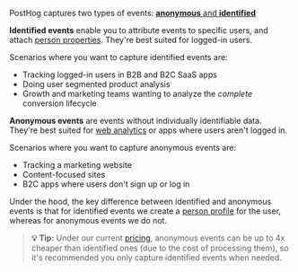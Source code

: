 PostHog captures two types of events: [**anonymous** and **identified**](/docs/data/anonymous-vs-identified-events)

**Identified events** enable you to attribute events to specific users, and attach [person properties](/docs/product-analytics/person-properties). They're best suited for logged-in users.

Scenarios where you want to capture identified events are:

- Tracking logged-in users in B2B and B2C SaaS apps
- Doing user segmented product analysis
- Growth and marketing teams wanting to analyze the _complete_ conversion lifecycle
   
**Anonymous events** are events without individually identifiable data. They're best suited for [web analytics](/docs/web-analytics) or apps where users aren't logged in. 

Scenarios where you want to capture anonymous events are:

- Tracking a marketing website
- Content-focused sites
- B2C apps where users don't sign up or log in

Under the hood, the key difference between identified and anonymous events is that for identified events we create a [person profile](/docs/data/persons) for the user, whereas for anonymous events we do not.

 > **💡 Tip:** Under our current [pricing](/pricing), anonymous events can be up to 4x cheaper than identified ones (due to the cost of processing them), so it's recommended you only capture identified events when needed.
